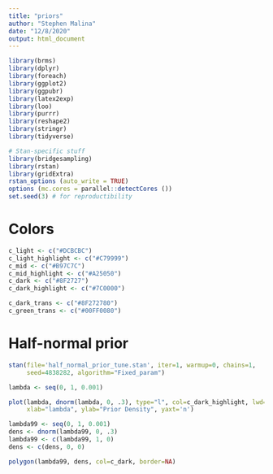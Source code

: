 ```yaml
---
title: "priors"
author: "Stephen Malina"
date: "12/8/2020"
output: html_document
---
```


```r
library(brms)
library(dplyr)
library(foreach)
library(ggplot2)
library(ggpubr)
library(latex2exp)
library(loo)
library(purrr)
library(reshape2)
library(stringr)
library(tidyverse)

# Stan-specific stuff
library(bridgesampling)
library(rstan)
library(gridExtra)
rstan_options (auto_write = TRUE)
options (mc.cores = parallel::detectCores ())
set.seed(3) # for reproductibility
```

# Colors
```r
c_light <- c("#DCBCBC")
c_light_highlight <- c("#C79999")
c_mid <- c("#B97C7C")
c_mid_highlight <- c("#A25050")
c_dark <- c("#8F2727")
c_dark_highlight <- c("#7C0000")

c_dark_trans <- c("#8F272780")
c_green_trans <- c("#00FF0080")
```

# Half-normal prior
```r
stan(file='half_normal_prior_tune.stan', iter=1, warmup=0, chains=1,
     seed=4838282, algorithm="Fixed_param")
```

```r
lambda <- seq(0, 1, 0.001)

plot(lambda, dnorm(lambda, 0, .3), type="l", col=c_dark_highlight, lwd=2,
     xlab="lambda", ylab="Prior Density", yaxt='n')

lambda99 <- seq(0, 1, 0.001)
dens <- dnorm(lambda99, 0, .3)
lambda99 <- c(lambda99, 1, 0)
dens <- c(dens, 0, 0)

polygon(lambda99, dens, col=c_dark, border=NA)
```


